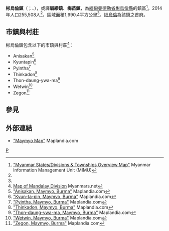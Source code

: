 {{Infobox settlement
|name = 彬烏倫鎮
|native_name = {{lang|my|ပြင်ဦးလွင်မြို့နယ်}}
|settlement_type = [[彬烏倫縣|彬烏倫縣]]鎮區
|image_skyline = 
|image_map = 
|mapsize = 
|map_caption = 
|pushpin_label_position = bottom
|pushpin_map = Burma
|pushpin_map_caption = 彬烏倫鎮在緬甸的位置
|seat = [[彬烏倫|彬烏倫]]
|seat_type = 首府
|subdivision_type = 國家
|subdivision_name = {{flag|Burma}}
|subdivision_type1 = [[缅甸行政区划|省邦]]
|subdivision_name1 = [[曼德勒省|曼德勒省]]
|subdivision_type2 = [[縣_(緬甸)|縣]]
|subdivision_name2 = [[彬烏倫縣|彬烏倫縣]]
|area_total_km2 = 1,990.4
|population_footnotes =<ref name="citypopulation">[http://www.citypopulation.de/php/myanmar-admin.php MYANMAR: Administrative Division]. Citypopulation. 2015-11-28</ref>
|population = 255,508
|population_as_of = 2014
|population_density_km2 = 128.37
|coordinates_display = inline,title
|coordinates_region = MM
|latNS = N
|latd = 21
|latm = 59
|lats = 00
|longEW = E
|longd = 96
|longm = 34
|longs = 00
|elevation_ft = 
|elevation_m = 
|timezone = [[Myanmar_Standard_Time|MST]]
|utc_offset = +6:30
|website =
}}

'''彬烏倫鎮'''（{{lang-my|ပြင်ဦးလွင်မြို့နယ်}}；{{lang-en|Pyinoolwin Township}}、{{lang|en|Maymyo Township}}），或譯'''眉繆鎮'''、'''梅苗鎮'''，為[[緬甸|緬甸]][[曼德勒省|曼德勒省]][[彬烏倫縣|彬烏倫縣]]的鎮區<ref name="MIMU001">[http://www.burmalibrary.org/docs6/MIMU001_A3_SD%20&%20Township%20Overview.pdf "Myanmar States/Divisions & Townships Overview Map"] {{webarchive|url=https://web.archive.org/web/20101203160828/http://www.burmalibrary.org/docs6/MIMU001_A3_SD%20%26%20Township%20Overview.pdf |date=2010-12-03 }} Myanmar Information Management Unit (MIMU)</ref>。2014年人口255,508人<ref name=citypopulation/>，區域面積1,990.4平方公里<ref name=citypopulation/>。[[彬烏倫|彬烏倫]]為該鎮之首府。

==市鎮與村莊==
彬烏倫鎮包含以下的市鎮與村莊<ref name="Mandalay-Map">[http://www.myanmars.net/myanmar-map/mandalay-map.htm Map of Mandalay Division] {{webarchive|url=https://web.archive.org/web/20110615013117/http://www.myanmars.net/myanmar-map/mandalay-map.htm |date=2011-06-15 }} Myanmars.net</ref>：
*Anisakan<ref>[http://www.maplandia.com/burma/mandalay/maymyo/anisakan/ "Anisakan, Maymyo, Burma"] {{Wayback|url=http://www.maplandia.com/burma/mandalay/maymyo/anisakan/ |date=20190819055405 }} Maplandia.com</ref>
*Kyuntapin<ref>[http://www.maplandia.com/burma/mandalay/maymyo/kyun-ta-pin/ "Kyun-ta-pin, Maymyo, Burma"] {{Wayback|url=http://www.maplandia.com/burma/mandalay/maymyo/kyun-ta-pin/ |date=20200321195644 }} Maplandia.com</ref>
*Pyintha<ref>[http://www.maplandia.com/burma/mandalay/maymyo/pyintha/ "Pyintha, Maymyo, Burma"] {{Wayback|url=http://www.maplandia.com/burma/mandalay/maymyo/pyintha/ |date=20190818204728 }} Maplandia.com</ref>
*Thinkadon<ref>[http://www.maplandia.com/burma/mandalay/maymyo/thinkadon/ "Thinkadon, Maymyo, Burma"] {{Wayback|url=http://www.maplandia.com/burma/mandalay/maymyo/thinkadon/ |date=20190820111339 }} Maplandia.com</ref>
*Thon-daung-ywa-ma<ref>[http://www.maplandia.com/burma/mandalay/maymyo/thon-daung-ywa-ma/ "Thon-daung-ywa-ma, Maymyo, Burma"] {{Wayback|url=http://www.maplandia.com/burma/mandalay/maymyo/thon-daung-ywa-ma/ |date=20190820043834 }} Maplandia.com</ref>
*Wetwin<ref>[http://www.maplandia.com/burma/mandalay/maymyo/wetwin/ "Wetwin, Maymyo, Burma"] {{Wayback|url=http://www.maplandia.com/burma/mandalay/maymyo/wetwin/ |date=20190820164751 }} Maplandia.com</ref>
*Zegon<ref>[http://www.maplandia.com/burma/mandalay/maymyo/zegon/ "Zegon, Maymyo, Burma"] {{Wayback|url=http://www.maplandia.com/burma/mandalay/maymyo/zegon/ |date=20190816125202 }} Maplandia.com</ref>

==參見==
{{Reflist}}

==外部連結==
*[http://www.maplandia.com/burma/mandalay/maymyo/ "Maymyo Map"] {{Wayback|url=http://www.maplandia.com/burma/mandalay/maymyo/ |date=20201026165950 }} Maplandia.com

{{曼德勒省行政區劃|state=collapsed}}

[[Category:曼德勒省鎮區|P]]

{{Burma-geo-stub}}
